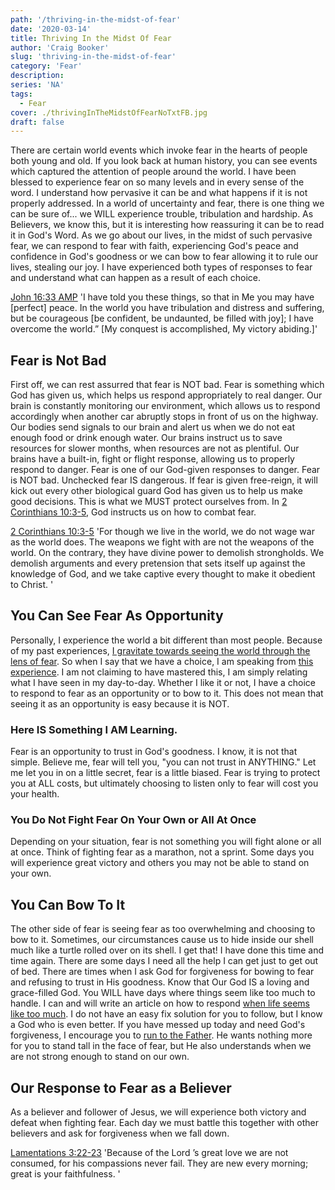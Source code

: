 ```yaml
---
path: '/thriving-in-the-midst-of-fear'
date: '2020-03-14'
title: Thriving In the Midst Of Fear
author: 'Craig Booker'
slug: 'thriving-in-the-midst-of-fear'
category: 'Fear'
description:
series: 'NA'
tags:
  - Fear
cover: ./thrivingInTheMidstOfFearNoTxtFB.jpg
draft: false
---
```


There are certain world events which invoke fear in the hearts of people both young and old. If you look back at human history, you can see events which captured the attention of people around the world. I have been blessed to experience fear on so many levels and in every sense of the word. I understand how pervasive it can be and what happens if it is not properly addressed. In a world of uncertainty and fear, there is one thing we can be sure of... we WILL experience trouble, tribulation and hardship. As Believers, we know this, but it is interesting how reassuring it can be to read it in God's Word. As we go about our lives, in the midst of such pervasive fear, we can respond to fear with faith, experiencing God's peace and confidence in God's goodness or we can bow to fear allowing it to rule our lives, stealing our joy. I have experienced both types of responses to fear and understand what can happen as a result of each choice.

[John 16:33 AMP](https://my.bible.com/bible/1588/JHN.16.33)
'I have told you these things, so that in Me you may have [perfect] peace. In the world you have tribulation and distress and suffering, but be courageous [be confident, be undaunted, be filled with joy]; I have overcome the world.” [My conquest is accomplished, My victory abiding.]'

## Fear is Not Bad

First off, we can rest assurred that fear is NOT bad. Fear is something which God has given us, which helps us respond appropriately to real danger. Our brain is constantly monitoring our environment, which allows us to respond accordingly when another car abruptly stops in front of us on the highway. Our bodies send signals to our brain and alert us when we do not eat enough food or drink enough water. Our brains instruct us to save resources for slower months, when resources are not as plentiful. Our brains have a built-in, fight or flight response, allowing us to properly respond to danger. Fear is one of our God-given responses to danger. Fear is NOT bad. Unchecked fear IS dangerous. If fear is given free-reign, it will kick out every other biological guard God has given us to help us make good decisions. This is what we MUST protect ourselves from. In [2 Corinthians 10:3-5](https://my.bible.com/bible/111/2CO.10.3-5), God instructs us on how to combat fear.

[2 Corinthians 10:3-5](https://my.bible.com/bible/111/2CO.10.3-5)
'For though we live in the world, we do not wage war as the world does. The weapons we fight with are not the weapons of the world. On the contrary, they have divine power to demolish strongholds. We demolish arguments and every pretension that sets itself up against the knowledge of God, and we take captive every thought to make it obedient to Christ. '

## You Can See Fear As Opportunity

Personally, I experience the world a bit different than most people. Because of my past experiences, [I gravitate towards seeing the world through the lens of fear](https://www.craigbooker.com/blog/all-consuming-fear/). So when I say that we have a choice, I am speaking from [this experience](https://www.craigbooker.com/blog/all-consuming-fear/). I am not claiming to have mastered this, I am simply relating what I have seen in my day-to-day. Whether I like it or not, I have a choice to respond to fear as an opportunity or to bow to it. This does not mean that seeing it as an opportunity is easy because it is NOT.

### Here IS Something I AM Learning.

Fear is an opportunity to trust in God's goodness. I know, it is not that simple. Believe me, fear will tell you, "you can not trust in ANYTHING." Let me let you in on a little secret, fear is a little biased. Fear is trying to protect you at ALL costs, but ultimately choosing to listen only to fear will cost you your health.

### You Do Not Fight Fear On Your Own or All At Once

Depending on your situation, fear is not something you will fight alone or all at once. Think of fighting fear as a marathon, not a sprint. Some days you will experience great victory and others you may not be able to stand on your own.

## You Can Bow To It

The other side of fear is seeing fear as too overwhelming and choosing to bow to it. Sometimes, our circumstances cause us to hide inside our shell much like a turtle rolled over on its shell. I get that! I have done this time and time again. There are some days I need all the help I can get just to get out of bed. There are times when I ask God for forgiveness for bowing to fear and refusing to trust in His goodness. Know that Our God IS a loving and grace-filled God. You WILL have days where things seem like too much to handle. I can and will write an article on how to respond [when life seems like too much](https://www.craigbooker.com/blog/when-life-seems-like-too-much/). I do not have an easy fix solution for you to follow, but I know a God who is even better. If you have messed up today and need God's forgiveness, I encourage you to [run to the Father](https://www.craigbooker.com/blog/run-to-the-father/). He wants nothing more for you to stand tall in the face of fear, but He also understands when we are not strong enough to stand on our own.

## Our Response to Fear as a Believer

As a believer and follower of Jesus, we will experience both victory and defeat when fighting fear. Each day we must battle this together with other believers and ask for forgiveness when we fall down.

[Lamentations 3:22-23](https://my.bible.com/bible/111/LAM.3.22-23)
'Because of the Lord ’s great love we are not consumed, for his compassions never fail. They are new every morning; great is your faithfulness. '
